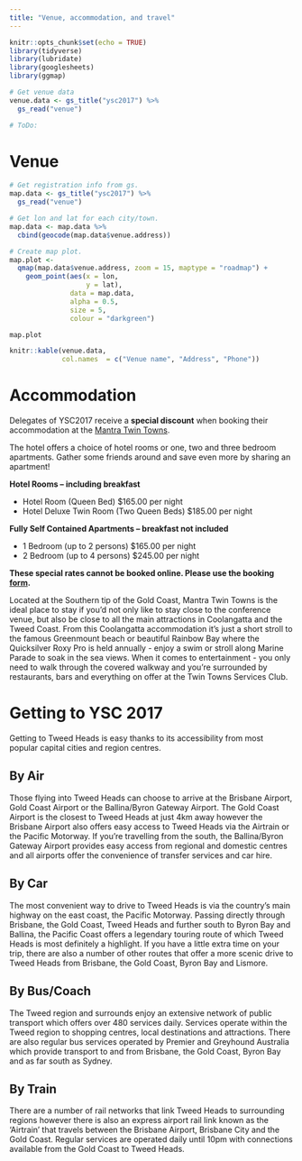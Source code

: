 ```yaml
---
title: "Venue, accommodation, and travel"
---
```


```r
knitr::opts_chunk$set(echo = TRUE)
library(tidyverse)
library(lubridate)
library(googlesheets)
library(ggmap)

# Get venue data
venue.data <- gs_title("ysc2017") %>% 
  gs_read("venue")

# ToDo: 
```

# Venue

```r
# Get registration info from gs.
map.data <- gs_title("ysc2017") %>% 
  gs_read("venue") 

# Get lon and lat for each city/town.
map.data <- map.data %>% 
  cbind(geocode(map.data$venue.address))

# Create map plot.
map.plot <- 
  qmap(map.data$venue.address, zoom = 15, maptype = "roadmap") +
    geom_point(aes(x = lon,
                   y = lat),
               data = map.data,
               alpha = 0.5,
               size = 5,
               colour = "darkgreen") 
```

```r
map.plot
```


```r
knitr::kable(venue.data,
             col.names  = c("Venue name", "Address", "Phone"))
```

# Accommodation 

Delegates of YSC2017 receive a **special discount** when booking their accommodation at the [Mantra Twin Towns](http://www.mantra.com.au/queensland/gold-coast/coolangatta/accommodation/resorts/mantra-twin-towns/).  

The hotel offers a choice of hotel rooms or one, two and three bedroom apartments. Gather some friends around and save even more by sharing an apartment! 

**Hotel Rooms – including breakfast**

- Hotel Room (Queen Bed) $165.00 per night
- Hotel Deluxe Twin Room (Two Queen Beds) $185.00 per night

**Fully Self Contained Apartments – breakfast not included**

- 1 Bedroom (up to 2 persons) $165.00 per night
- 2 Bedroom (up to 4 persons) $245.00 per night

**These special rates cannot be booked online. Please use the booking [form](https://drive.google.com/file/d/0Bwx_ciAkl_MZeG1lbEZ5QUdHaFU/view?usp=sharing).**

Located at the Southern tip of the Gold Coast, Mantra Twin Towns is the ideal place to stay if you’d not only like to stay close to the conference venue, but also be close to all the main attractions in Coolangatta and the Tweed Coast. From this Coolangatta accommodation it’s just a short stroll to the famous Greenmount beach or beautiful Rainbow Bay where the Quicksilver Roxy Pro is held annually - enjoy a swim or stroll along Marine Parade to soak in the sea views. When it comes to entertainment - you only need to walk through the covered walkway and you’re surrounded by restaurants, bars and everything on offer at the Twin Towns Services Club. 

# Getting to YSC 2017

Getting to Tweed Heads is easy thanks to its accessibility from most popular capital cities and region centres.

## By Air

Those flying into Tweed Heads can choose to arrive at the Brisbane Airport, Gold Coast Airport or the Ballina/Byron Gateway Airport. The Gold Coast Airport is the closest to Tweed Heads at just 4km away however the Brisbane Airport also offers easy access to Tweed Heads via the Airtrain or the Pacific Motorway. If you're travelling from the south, the Ballina/Byron Gateway Airport provides easy access from regional and domestic centres and all airports offer the convenience of transfer services and car hire.

## By Car

The most convenient way to drive to Tweed Heads is via the country's main highway on the east coast, the Pacific Motorway. Passing directly through Brisbane, the Gold Coast, Tweed Heads and further south to Byron Bay and Ballina, the Pacific Coast offers a legendary touring route of which Tweed Heads is most definitely a highlight. If you have a little extra time on your trip, there are also a number of other routes that offer a more scenic drive to Tweed Heads from Brisbane, the Gold Coast, Byron Bay and Lismore.

## By Bus/Coach

The Tweed region and surrounds enjoy an extensive network of public transport which offers over 480 services daily. Services operate within the Tweed region to shopping centres, local destinations and attractions. There are also regular bus services operated by Premier and Greyhound Australia which provide transport to and from Brisbane, the Gold Coast, Byron Bay and as far south as Sydney.

## By Train

There are a number of rail networks that link Tweed Heads to surrounding regions however there is also an express airport rail link known as the 'Airtrain' that travels between the Brisbane Airport, Brisbane City and the Gold Coast. Regular services are operated daily until 10pm with connections available from the Gold Coast to Tweed Heads. 